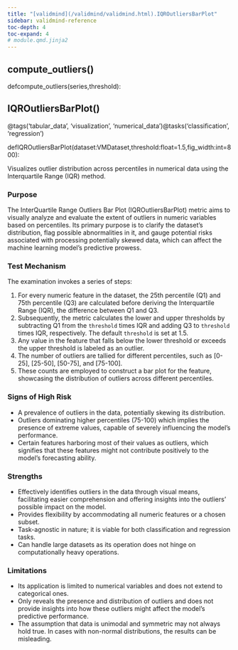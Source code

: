 ```yaml
---
title: "[validmind](/validmind/validmind.html).IQROutliersBarPlot"
sidebar: validmind-reference
toc-depth: 4
toc-expand: 4
# module.qmd.jinja2
---
```


<!-- function.qmd.jinja2 -->

## compute_outliers[()]{.muted}

<!-- signatures.jinja2 -->

::: {.signature}

<span class="kw">def</span><span class="name">compute_outliers</span>(<span class="params"><span class="n">series</span><span class="muted">,</span></span><span class="params"><span class="n">threshold</span></span>):

:::

<!-- function.qmd.jinja2 -->

## IQROutliersBarPlot[()]{.muted}

<!-- signatures.jinja2 -->

::: {.signature}

<span class="decorators"><span class="decorator">@<span class="n">tags(<span class="s">'tabular_data'</span>, <span class="s">'visualization'</span>, <span class="s">'numerical_data'</span>)</span></span><span class="decorator">@<span class="n">tasks(<span class="s">'classification'</span>, <span class="s">'regression'</span>)</span></span></span>

<span class="kw">def</span><span class="name">IQROutliersBarPlot</span>(<span class="params"><span class="n">dataset</span><span class="p">:</span><span class="n">VMDataset</span><span class="muted">,</span></span><span class="params"><span class="n">threshold</span><span class="p">:</span><span class="nb">float</span><span class="o">=</span><span class="kc">1.5</span><span class="muted">,</span></span><span class="params"><span class="n">fig_width</span><span class="p">:</span><span class="nb">int</span><span class="o">=</span><span class="kc">800</span></span>):

:::

<!-- docstring.jinja2 -->

Visualizes outlier distribution across percentiles in numerical data using the Interquartile Range (IQR) method.

### Purpose

The InterQuartile Range Outliers Bar Plot (IQROutliersBarPlot) metric aims to visually analyze and evaluate the extent of outliers in numeric variables based on percentiles. Its primary purpose is to clarify the dataset's distribution, flag possible abnormalities in it, and gauge potential risks associated with processing potentially skewed data, which can affect the machine learning model's predictive prowess.

### Test Mechanism

The examination invokes a series of steps:

1. For every numeric feature in the dataset, the 25th percentile (Q1) and 75th percentile (Q3) are calculated before deriving the Interquartile Range (IQR), the difference between Q1 and Q3.
1. Subsequently, the metric calculates the lower and upper thresholds by subtracting Q1 from the `threshold` times IQR and adding Q3 to `threshold` times IQR, respectively. The default `threshold` is set at 1.5.
1. Any value in the feature that falls below the lower threshold or exceeds the upper threshold is labeled as an outlier.
1. The number of outliers are tallied for different percentiles, such as [0-25], [25-50], [50-75], and [75-100].
1. These counts are employed to construct a bar plot for the feature, showcasing the distribution of outliers across different percentiles.

### Signs of High Risk

- A prevalence of outliers in the data, potentially skewing its distribution.
- Outliers dominating higher percentiles (75-100) which implies the presence of extreme values, capable of severely influencing the model's performance.
- Certain features harboring most of their values as outliers, which signifies that these features might not contribute positively to the model's forecasting ability.

### Strengths

- Effectively identifies outliers in the data through visual means, facilitating easier comprehension and offering insights into the outliers' possible impact on the model.
- Provides flexibility by accommodating all numeric features or a chosen subset.
- Task-agnostic in nature; it is viable for both classification and regression tasks.
- Can handle large datasets as its operation does not hinge on computationally heavy operations.

### Limitations

- Its application is limited to numerical variables and does not extend to categorical ones.
- Only reveals the presence and distribution of outliers and does not provide insights into how these outliers might affect the model's predictive performance.
- The assumption that data is unimodal and symmetric may not always hold true. In cases with non-normal distributions, the results can be misleading.
